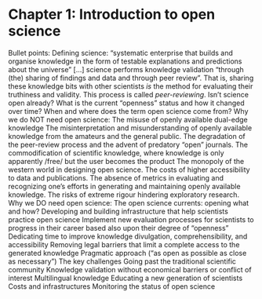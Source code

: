 # Chapter 1: Introduction to open science

Bullet points:
Defining science: "systematic enterprise that builds and organise knowledge in the form of testable explanations and predictions about the universe" [...] science performs knowledge validation "through (the) sharing of findings and data and through peer review".  That is, sharing these knowledge bits with other scientists _is_ the method for evaluating their truthiness and validity.  This process is called *peer-reviewing*.
Isn’t science open already?  What is the current “openness” status and how it changed over time? When and where does the term open science come from?
Why we do NOT need open science: 
The misuse of openly available dual-edge knowledge
The misinterpretation and misunderstanding of openly available knowledge from the amateurs and the general public.
The degradation of the peer-review process and the advent of predatory "open" journals.
The commodification of scientific knowledge, where knowledge is only apparently /free/ but the user becomes the product
The monopoly of the western world in designing open science.
The costs of higher accessibility to data and publications.
The absence of metrics in evaluating and recognizing one's efforts in generating and maintaining openly available knowledge.
The risks of extreme rigour hindering exploratory research.
Why we DO need open science: 
The open science currents: opening what and how?
Developing and building infrastructure that help scientists practice open science
Implement new evaluation processes for scientists to progress in their career based also upon their degree of “openness”
Dedicating time to improve knowledge divulgation, comprehensibility, and accessibility
Removing legal barriers that limit a complete access to the generated knowledge
Pragmatic approach (“as open as possible as close as necessary”)
The key challenges
Going past the traditional scientific community
Knowledge validation without economical barriers or conflict of interest
Multilingual knowledge
Educating a new generation of scientists
Costs and infrastructures
Monitoring the status of open science






